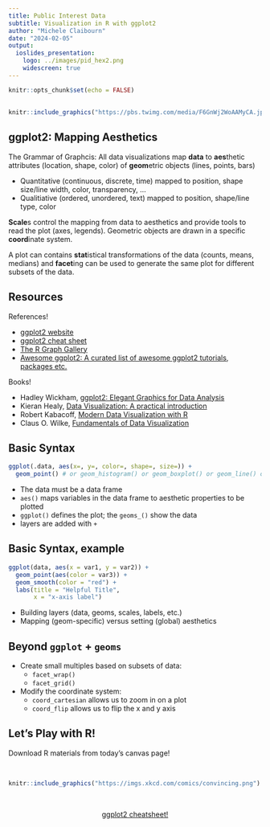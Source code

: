 ```yaml
---
title: Public Interest Data
subtitle: Visualization in R with ggplot2
author: "Michele Claibourn"
date: "2024-02-05"
output: 
  ioslides_presentation:
    logo: ../images/pid_hex2.png
    widescreen: true
---
```


```r
knitr::opts_chunk$set(echo = FALSE)
```

## 

```r
knitr::include_graphics("https://pbs.twimg.com/media/F6GnWj2WoAAMyCA.jpg:small")
```


## ggplot2: Mapping Aesthetics

The Grammar of Graphcis: All data visualizations map **data** to **aes**thetic attributes (location, shape, color) of **geom**etric objects (lines, points, bars)

- Quantitative (continuous, discrete, time) mapped to position, shape size/line width, color, transparency, ...
- Qualitiative (ordered, unordered, text) mapped to position, shape/line type, color

**Scale**s control the mapping from data to aesthetics and provide
tools to read the plot (axes, legends). Geometric objects are drawn in a specific **coord**inate system.

A plot can contains **stat**istical transformations of the data (counts, means, medians) and **facet**ing can be used to generate the same plot for different
subsets of the data.

## Resources 

References!

* [ggplot2 website](https://ggplot2.tidyverse.org/)
* [ggplot2 cheat sheet](https://raw.githubusercontent.com/rstudio/cheatsheets/main/data-visualization.pdf)
* [The R Graph Gallery](https://r-graph-gallery.com/)
* [Awesome ggplot2: A curated list of awesome ggplot2 tutorials, packages etc.](https://github.com/erikgahner/awesome-ggplot2)

Books!

* Hadley Wickham, [ggplot2: Elegant Graphics for Data Analysis](https://ggplot2-book.org/index.html)
* Kieran Healy, [Data Visualization: A practical introduction](https://socviz.co/)
* Robert Kabacoff, [Modern Data Visualization with R](https://rkabacoff.github.io/datavis/)
* Claus O. Wilke, [Fundamentals of Data Visualization](https://clauswilke.com/dataviz/)

## Basic Syntax

```r
ggplot(.data, aes(x=, y=, color=, shape=, size=)) +
  geom_point() # or geom_histogram() or geom_boxplot() or geom_line() or geom_bar(), etc.
```

* The data must be a data frame
* `aes()` maps variables in the data frame to aesthetic properties to be plotted
* `ggplot()` defines the plot; the `geoms_()` show the data
* layers are added with `+`


## Basic Syntax, example

```r
ggplot(data, aes(x = var1, y = var2)) +
  geom_point(aes(color = var3)) +
  geom_smooth(color = "red") +
  labs(title = "Helpful Title", 
       x = "x-axis label")
```

- Building layers (data, geoms, scales, labels, etc.)
- Mapping (geom-specific) versus setting (global) aesthetics


## Beyond `ggplot` + `geoms`

* Create small multiples based on subsets of data: 
  - `facet_wrap()`
  - `facet_grid()`
* Modify the coordinate system: 
  - `coord_cartesian` allows us to zoom in on a plot
  - `coord_flip` allows us to flip the x and y axis

## Let's Play with R!

Download R materials from today’s canvas page!

<br>

```r
knitr::include_graphics("https://imgs.xkcd.com/comics/convincing.png")
```

<br>

<center>
[ggplot2 cheatsheet!](https://raw.githubusercontent.com/rstudio/cheatsheets/main/data-visualization.pdf)
</center>